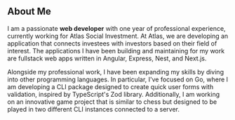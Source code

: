 ## About Me

I am a passionate **web developer** with one year of professional experience, currently working for Atlas Social Investment. At Atlas, we are developing an application that connects investees with investors based on their field of interest. The applications I have been building and maintaining for my work are fullstack web apps written in Angular, Express, Nest, and Next.js.

Alongside my professional work, I have been expanding my skills by diving into other programming languages. In particular, I've focused on Go, where I am developing a CLI package designed to create quick user forms with validation, inspired by TypeScript's Zod library. Additionally, I am working on an innovative game project that is similar to chess but designed to be played in two different CLI instances connected to a server.
